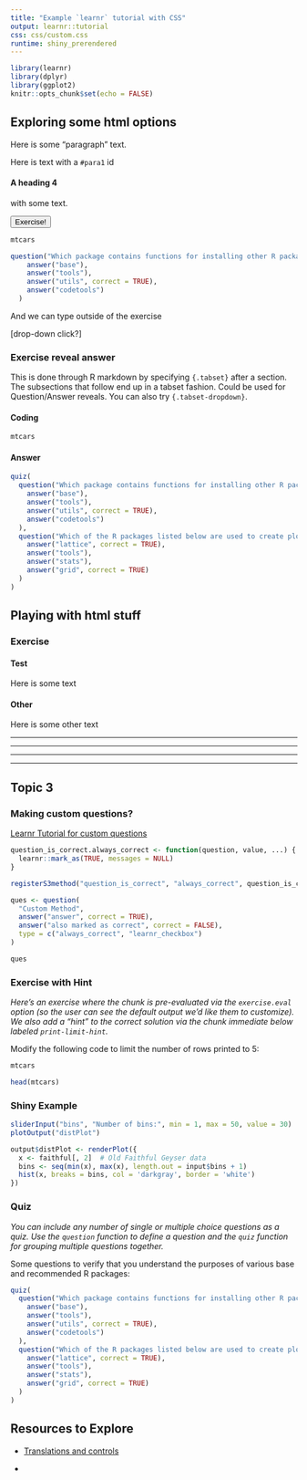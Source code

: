 ```yaml
---
title: "Example `learnr` tutorial with CSS"
output: learnr::tutorial
css: css/custom.css
runtime: shiny_prerendered
---
```


```r
library(learnr)
library(dplyr)
library(ggplot2)
knitr::opts_chunk$set(echo = FALSE)
```


## Exploring some html options

Here is some "paragraph" text.

<p id="para1"> Here is text with a `#para1` id </p>

#### A heading 4
with some text.

<button class="exer-button">
    Exercise!
</button>
<div class="exer-block">

```r
mtcars
```

```r
question("Which package contains functions for installing other R packages?",
    answer("base"),
    answer("tools"),
    answer("utils", correct = TRUE),
    answer("codetools")
  )
```

</div>

And we can type outside of the exercise



[drop-down click?]

### Exercise reveal answer {.tabset .tabset-fade}
This is done through R markdown by specifying `{.tabset}` after a section. The subsections that follow end up in a tabset fashion. Could be used for Question/Answer reveals. You can also try `{.tabset-dropdown}`.

#### Coding
```r
mtcars
```


#### Answer

```r
quiz(
  question("Which package contains functions for installing other R packages?",
    answer("base"),
    answer("tools"),
    answer("utils", correct = TRUE),
    answer("codetools")
  ),
  question("Which of the R packages listed below are used to create plots?",
    answer("lattice", correct = TRUE),
    answer("tools"),
    answer("stats"),
    answer("grid", correct = TRUE)
  )
)
```



## Playing with html stuff

### Exercise 

#### Test
Here is some text

#### Other
Here is some other text


<!-- <div class="exercise"> -->
<!--   <button class="exercise-button">Exercise</button> -->
<!--   <div class="exercise-content"> -->
<!--     Howdy y'all -->
<!--   </div> -->
<!-- </div> -->

<!-- <ul class="specialtabs"> -->
<!--   <li class="active">one</li>  -->
<!--   <li>Two</li>  -->
<!-- </ul> -->
***
***
***
***

## Topic 3

### Making custom questions?
[Learnr Tutorial for custom questions](https://learnr-examples.shinyapps.io/quiz_question/#section-custom-question-types)

```r
question_is_correct.always_correct <- function(question, value, ...) {
  learnr::mark_as(TRUE, messages = NULL)
}

registerS3method("question_is_correct", "always_correct", question_is_correct.always_correct)

ques <- question(
  "Custom Method",
  answer("answer", correct = TRUE),
  answer("also marked as correct", correct = FALSE),
  type = c("always_correct", "learnr_checkbox")
)
```

```r
ques
```


### Exercise with Hint

*Here's an exercise where the chunk is pre-evaluated via the `exercise.eval` option (so the user can see the default output we'd like them to customize). We also add a "hint" to the correct solution via the chunk immediate below labeled `print-limit-hint`.*

Modify the following code to limit the number of rows printed to 5:

```r
mtcars
```

```r
head(mtcars)
```


### Shiny Example
```r
sliderInput("bins", "Number of bins:", min = 1, max = 50, value = 30)
plotOutput("distPlot")
```

```r
output$distPlot <- renderPlot({
  x <- faithful[, 2]  # Old Faithful Geyser data
  bins <- seq(min(x), max(x), length.out = input$bins + 1)
  hist(x, breaks = bins, col = 'darkgray', border = 'white')
})
```

### Quiz

*You can include any number of single or multiple choice questions as a quiz. Use the `question` function to define a question and the `quiz` function for grouping multiple questions together.*

Some questions to verify that you understand the purposes of various base and recommended R packages:

```r
quiz(
  question("Which package contains functions for installing other R packages?",
    answer("base"),
    answer("tools"),
    answer("utils", correct = TRUE),
    answer("codetools")
  ),
  question("Which of the R packages listed below are used to create plots?",
    answer("lattice", correct = TRUE),
    answer("tools"),
    answer("stats"),
    answer("grid", correct = TRUE)
  )
)
```

## Resources to Explore

* [Translations and controls](https://rstudio.github.io/learnr/articles/multilang.html)

* 

